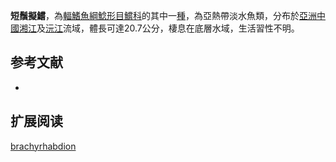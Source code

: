 {{Speciesbox
| name = 短鬚擬鱨
| image =
| image_width = 250px
| image_caption = 
| status = NE
| status_system = IUCN3.1
| genus = Pseudobagrus 
| species = brachyrhabdion
| authority = Cheng, Ishihara & Zhang, 2008
| synonyms = 
}}
'''短鬚擬鱨'''，為[[輻鰭魚綱|輻鰭魚綱]][[鯰形目|鯰形目]][[鱨科|鱨科]]的其中一[[種|種]]，為亞熱帶淡水魚類，分布於[[亞洲|亞洲]][[中國|中國]][[湘江|湘江]]及[[沅江|沅江]]流域，體長可達20.7公分，棲息在底層水域，生活習性不明。

==参考文献==
*{{FishBase_species|genus=Pseudobagrus|species=brachyrhabdion|year=2015|month=4}}

== 扩展阅读 ==
{{refbegin}}
{{wikispecies-inline|Pseudobagrus brachyrhabdion|短鬚擬鱨}}
{{refend}}
{{Taxonbar|from=Q5560110}}

[[Category:擬鱨屬|brachyrhabdion]]